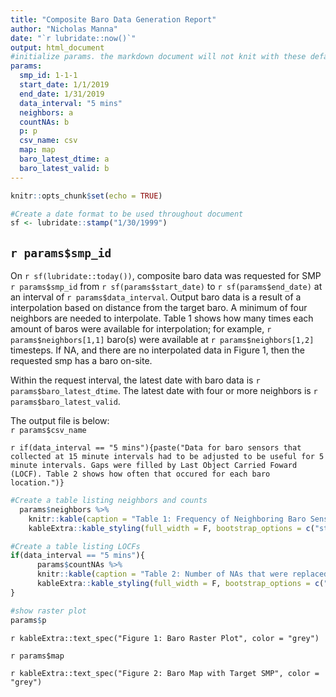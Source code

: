 ```yaml
---
title: "Composite Baro Data Generation Report"
author: "Nicholas Manna"
date: "`r lubridate::now()`" 
output: html_document
#initialize params. the markdown document will not knit with these defaults; proper params must be passed through rmarkdown::render
params:
  smp_id: 1-1-1
  start_date: 1/1/2019
  end_date: 1/31/2019
  data_interval: "5 mins"
  neighbors: a
  countNAs: b
  p: p
  csv_name: csv
  map: map
  baro_latest_dtime: a
  baro_latest_valid: b
---
```


```r
knitr::opts_chunk$set(echo = TRUE)

#Create a date format to be used throughout document
sf <- lubridate::stamp("1/30/1999")
```

## `r params$smp_id`

On `r sf(lubridate::today())`, composite baro data was requested for SMP `r params$smp_id` from `r sf(params$start_date)` to `r sf(params$end_date)` at an interval of `r params$data_interval`. Output baro data is a result of a interpolation based on distance from the target baro. A minimum of four neighbors are needed to interpolate. Table 1 shows how many times each amount of baros were available for interpolation; for example, `r params$neighbors[1,1]` baro(s) were available at `r params$neighbors[1,2]` timesteps. If NA, and there are no interpolated data in Figure 1, then the requested smp has a baro on-site. 

Within the request interval, the latest date with baro data is `r params$baro_latest_dtime`. The latest date with four or more neighbors is `r params$baro_latest_valid`. 

The output file is below:  
`r params$csv_name`

<!-- This text is included if the data interval is 5 minutes -->
`r if(data_interval == "5 mins"){paste("Data for baro sensors that collected at 15 minute intervals had to be adjusted to be useful for 5 minute intervals. Gaps were filled by Last Object Carried Foward (LOCF). Table 2 shows how often that occured for each baro location.")}`


```r
#Create a table listing neighbors and counts
  params$neighbors %>% 
    knitr::kable(caption = "Table 1: Frequency of Neighboring Baro Sensor Availability", format = "html") %>% 
    kableExtra::kable_styling(full_width = F, bootstrap_options = c("striped", "hover"), position = "float_left")

#Create a table listing LOCFs
if(data_interval == "5 mins"){
      params$countNAs %>% 
      knitr::kable(caption = "Table 2: Number of NAs that were replaced by Last Object Carried Forward (LOCF)", format = "html") %>% 
      kableExtra::kable_styling(full_width = F, bootstrap_options = c("striped", "hover"))
}

#show raster plot
params$p


```

`r kableExtra::text_spec("Figure 1: Baro Raster Plot", color = "grey")`

`r params$map`

`r kableExtra::text_spec("Figure 2: Baro Map with Target SMP", color = "grey")`
